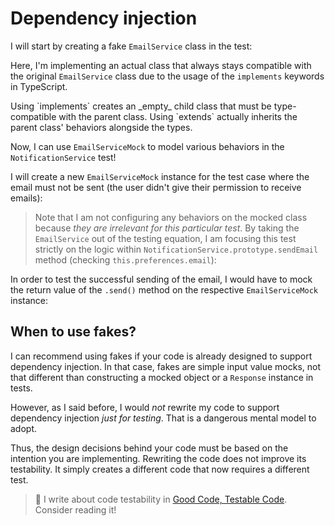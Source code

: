# Dependency injection

I will start by creating a fake `EmailService` class in the test:

<CodeFile file="notification-service.test.ts" range="1,4-7" />

Here, I'm implementing an actual class that always stays compatible with the original `EmailService` class due to the usage of the `implements` keywords in TypeScript.

<callout-info>
  Using `implements` creates an _empty_ child class that must be type-compatible
  with the parent class. Using `extends` actually inherits the parent class'
  behaviors alongside the types.
</callout-info>

Now, I can use `EmailServiceMock` to model various behaviors in the `NotificationService` test!

I will create a new `EmailServiceMock` instance for the test case where the email must not be sent (the user didn't give their permission to receive emails):

<CodeFile file="notification-service.test.ts" range="9-19" highlight="9" />

> Note that I am not configuring any behaviors on the mocked class because _they are irrelevant for this particular test_. By taking the `EmailService` out of the testing equation, I am focusing this test strictly on the logic within `NotificationService.prototype.sendEmail` method (checking `this.preferences.email`):

<CodeFile file="notification-service.ts" range="9-17" highlight="10-12" />

In order to test the successful sending of the email, I would have to mock the return value of the `.send()` method on the respective `EmailServiceMock` instance:

<CodeFile file="notification-service.test.ts" range="21-38" highlight="22-24" />

## When to use fakes?

I can recommend using fakes if your code is already designed to support dependency injection. In that case, fakes are simple input value mocks, not that different than constructing a mocked object or a `Response` instance in tests.

However, as I said before, I would _not_ rewrite my code to support dependency injection _just for testing_. That is a dangerous mental model to adopt.

Thus, the design decisions behind your code must be based on the intention you are implementing. Rewriting the code does not improve its testability. It simply creates a different code that now requires a different test.

> :scroll: I write about code testability in [Good Code, Testable Code](https://www.epicweb.dev/good-code-testable-code). Consider reading it!
